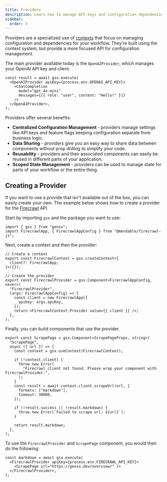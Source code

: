 ```yaml
---
title: Providers
description: Learn how to manage API keys and configuration dependencies in GenSX using providers
sidebar:
  order: 3
---
```


Providers are a specialized use of [contexts](../contexts) that focus on managing configuration and dependencies for your workflow. They're built using the context system, but provide a more focused API for configuration management.

The main provider available today is the `OpenAIProvider`, which manages your OpenAI API key and client:

```tsx
const result = await gsx.execute(
  <OpenAIProvider apiKey={process.env.OPENAI_API_KEY}>
    <ChatCompletion
      model="gpt-4o-mini"
      messages={[{ role: "user", content: "Hello!" }]}
    />
  </OpenAIProvider>,
);
```

Providers offer several benefits:

- **Centralized Configuration Management** - providers manage settings like API keys and feature flags keeping configuration separate from business logic.
- **Data Sharing** - providers give you an easy way to share data between components without prop drilling to simplify your code.
- **Reusability** - providers and their associated components can easily be reused in different parts of your application.
- **Scoped State Management** - providers can be used to manage state for parts of your workflow or the entire thing.

## Creating a Provider

If you want to use a provide that isn't available out of the box, you can easily create your own. The example below shows how to create a provider for the [Firecrawl](https://www.firecrawl.dev/) API.

Start by importing `gsx` and the package you want to use:

```tsx
import { gsx } from "gensx";
import FirecrawlApp, { FirecrawlAppConfig } from "@mendable/firecrawl-js";
```

Next, create a context and then the provider:

```tsx
// Create a context
export const FirecrawlContext = gsx.createContext<{
  client?: FirecrawlApp;
}>({});

// Create the provider
export const FirecrawlProvider = gsx.Component<FirecrawlAppConfig, never>(
  "FirecrawlProvider",
  (args: FirecrawlAppConfig) => {
    const client = new FirecrawlApp({
      apiKey: args.apiKey,
    });
    return <FirecrawlContext.Provider value={{ client }} />;
  },
);
```

Finally, you can build components that use the provider.

```tsx
export const ScrapePage = gsx.Component<ScrapePageProps, string>(
  "ScrapePage",
  async ({ url }) => {
    const context = gsx.useContext(FirecrawlContext);

    if (!context.client) {
      throw new Error(
        "Firecrawl client not found. Please wrap your component with FirecrawlProvider.",
      );
    }
    const result = await context.client.scrapeUrl(url, {
      formats: ["markdown"],
      timeout: 30000,
    });

    if (!result.success || !result.markdown) {
      throw new Error(`Failed to scrape url: ${url}`);
    }

    return result.markdown;
  },
);
```

To use the `FirecrawlProvider` and `ScrapePage` component, you would then do the following:

```tsx
const markdown = await gsx.execute(
  <FirecrawlProvider apiKey={process.env.FIRECRAWL_API_KEY}>
    <ScrapePage url="https://gensx.dev/overview/" />
  </FirecrawlProvider>,
);
```
